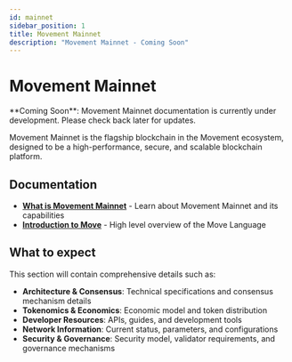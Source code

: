 ```yaml
---
id: mainnet
sidebar_position: 1
title: Movement Mainnet
description: "Movement Mainnet - Coming Soon"
---
```



# Movement Mainnet

<Callout type="info">
**Coming Soon**: Movement Mainnet documentation is currently under development. Please check back later for updates.
</Callout>

Movement Mainnet is the flagship blockchain in the Movement ecosystem, designed to be a high-performance, secure, and scalable blockchain platform.

## Documentation

- **[What is Movement Mainnet](./what-is-movement-mainnet)** - Learn about Movement Mainnet and its capabilities
- **[Introduction to Move](./introductionToMove)** - High level overview of the Move Language

## What to expect

This section will contain comprehensive details such as:

- **Architecture & Consensus**: Technical specifications and consensus mechanism details
- **Tokenomics & Economics**: Economic model and token distribution
- **Developer Resources**: APIs, guides, and development tools
- **Network Information**: Current status, parameters, and configurations
- **Security & Governance**: Security model, validator requirements, and governance mechanisms

